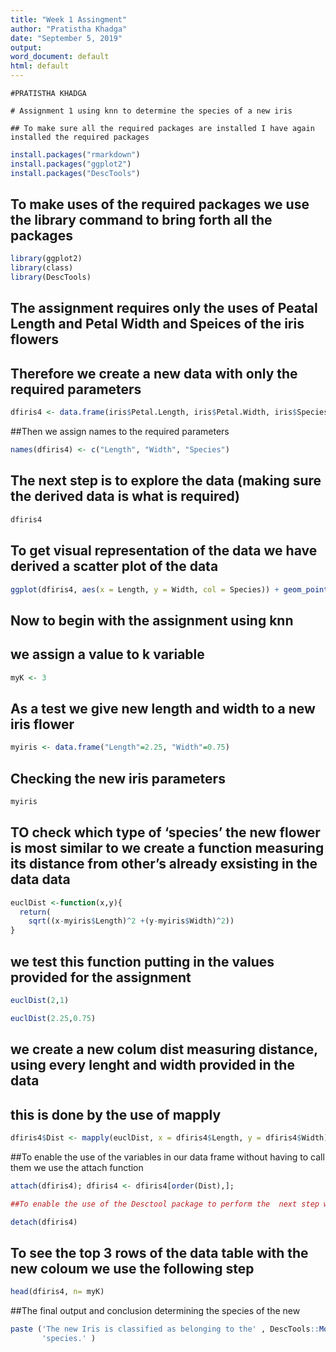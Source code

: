 ```yaml
---
title: "Week 1 Assingment"
author: "Pratistha Khadga"
date: "September 5, 2019"
output: 
word_document: default
html: default
---
```

```
#PRATISTHA KHADGA

# Assignment 1 using knn to determine the species of a new iris

## To make sure all the required packages are installed I have again installed the required packages 
```
```r
install.packages("rmarkdown")
install.packages("ggplot2")
install.packages("DescTools")
```
## To make uses of the required packages we use the library command to bring forth all the packages
```r
library(ggplot2)
library(class)
library(DescTools)
```
## The assignment requires only the uses of Peatal Length and Petal Width and Speices of the iris flowers 
## Therefore we create a new data with only the required parameters
```r
dfiris4 <- data.frame(iris$Petal.Length, iris$Petal.Width, iris$Species)
```
##Then we assign names to the required parameters
```r
names(dfiris4) <- c("Length", "Width", "Species")
```
## The next step is to explore the data (making sure the derived data is what is required)
```r
dfiris4
```
## To get visual representation of the data we have derived a scatter plot of the data  
```r
ggplot(dfiris4, aes(x = Length, y = Width, col = Species)) + geom_point()
```
## Now to begin with the assignment using knn 

## we assign a value to k variable
```r
myK <- 3
```
## As a test we give new length and width to a new iris flower
```r
myiris <- data.frame("Length"=2.25, "Width"=0.75)
```
## Checking the new iris parameters
```r
myiris
```
## TO check which type of 'species' the new flower is most similar to we create a function measuring its distance from other's already exsisting in the data data  
```r
euclDist <-function(x,y){
  return(
    sqrt((x-myiris$Length)^2 +(y-myiris$Width)^2))
}
```
## we test this function putting in the values provided for the assignment
```r
euclDist(2,1)

euclDist(2.25,0.75)
```

## we create a new colum dist measuring distance, using every lenght and width provided in the data
## this is done by the use of mapply
```r
dfiris4$Dist <- mapply(euclDist, x = dfiris4$Length, y = dfiris4$Width)
```
##To enable the use of the variables in our data frame without having to call them we use the attach function
```r

attach(dfiris4); dfiris4 <- dfiris4[order(Dist),];

##To enable the use of the Desctool package to perform the  next step we use the detach function

detach(dfiris4)
```
## To see the top 3 rows of the data table with the new coloum we use the following step
```r
head(dfiris4, n= myK)
```
##The final output and conclusion determining the species of the new 
```r
paste ('The new Iris is classified as belonging to the' , DescTools::Mode(dfiris4[1:myK, 3]),
       'species.' )
```
